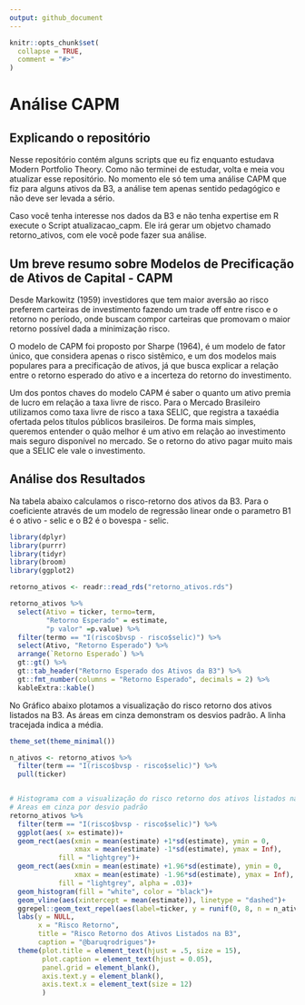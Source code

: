 ---
output: github_document
---

<!-- README.md is generated from README.Rmd. Please edit that file -->

```{r, include = FALSE}
knitr::opts_chunk$set(
  collapse = TRUE,
  comment = "#>"
)
```

# Análise CAPM



## Explicando o repositório

Nesse repositório contém alguns scripts que eu fiz enquanto estudava Modern Portfolio Theory. Como não terminei de estudar, volta e meia vou atualizar esse repositório. No momento ele só tem uma análise CAPM que fiz para alguns ativos da B3, a análise tem apenas sentido pedagógico e não deve ser levada a sério.

Caso você tenha interesse nos dados da B3 e não tenha expertise em R execute o Script atualizacao_capm. Ele irá gerar um objetvo chamado retorno_ativos, com ele você pode fazer sua análise.

## Um breve resumo sobre Modelos de Precificação de Ativos de Capital - CAPM

Desde Markowitz (1959) investidores que tem maior aversão ao risco preferem carteiras de investimento fazendo um trade off entre risco e o retorno no período, onde buscam compor carteiras que promovam o maior retorno possível dada a minimização risco. 

O modelo de CAPM foi proposto por Sharpe (1964), é um modelo de fator único, que considera apenas o risco sistêmico, e um dos modelos mais populares para a precificação de ativos, já que busca explicar a relação entre o retorno esperado do ativo e a incerteza do retorno do investimento.

Um dos pontos chaves do modelo CAPM é saber o quanto um ativo premia de lucro em relação a taxa livre de risco. Para o Mercado Brasileiro utilizamos como taxa livre de risco a taxa SELIC, que registra a taxaédia ofertada pelos títulos públicos brasileiros. De forma mais simples, queremos entender o quão melhor é um ativo em relação ao investimento mais seguro disponível no mercado. Se o retorno do ativo pagar muito mais que a SELIC ele vale o investimento.

## Análise dos Resultados

Na tabela abaixo calculamos o risco-retorno dos ativos da B3. Para o coeficiente através de um modelo de regressão linear onde o parametro B1 é o ativo - selic e o B2 é o bovespa - selic.

```{r, echo=FALSE, warning=FALSE, message=FALSE}
library(dplyr)
library(purrr)
library(tidyr)
library(broom)
library(ggplot2)
```

```{r, echo=FALSE, warning=FALSE}
retorno_ativos <- readr::read_rds("retorno_ativos.rds")

retorno_ativos %>% 
  select(Ativo = ticker, termo=term,
         "Retorno Esperado" = estimate,
         "p valor" =p.value) %>% 
  filter(termo == "I(risco$bvsp - risco$selic)") %>% 
  select(Ativo, "Retorno Esperado") %>% 
  arrange(`Retorno Esperado`) %>% 
  gt::gt() %>%
  gt::tab_header("Retorno Esperado dos Ativos da B3") %>% 
  gt::fmt_number(columns = "Retorno Esperado", decimals = 2) %>% 
  kableExtra::kable()
```

No Gráfico abaixo plotamos a visualização do risco retorno dos ativos listados na B3.
As áreas em cinza demonstram os desvios padrão. A linha tracejada indica a média.

```{r, echo=FALSE, warning=FALSE, fig.width = 11, fig.height = 7}
theme_set(theme_minimal())

n_ativos <- retorno_ativos %>% 
  filter(term == "I(risco$bvsp - risco$selic)") %>% 
  pull(ticker)


# Histograma com a visualização do risco retorno dos ativos listados na B3 
# Areas em cinza por desvio padrão
retorno_ativos %>% 
  filter(term == "I(risco$bvsp - risco$selic)") %>% 
  ggplot(aes( x= estimate))+
  geom_rect(aes(xmin = mean(estimate) +1*sd(estimate), ymin = 0,
                xmax = mean(estimate) -1*sd(estimate), ymax = Inf),
            fill = "lightgrey")+
  geom_rect(aes(xmin = mean(estimate) +1.96*sd(estimate), ymin = 0,
                xmax = mean(estimate) -1.96*sd(estimate), ymax = Inf),
            fill = "lightgrey", alpha = .03)+
  geom_histogram(fill = "white", color = "black")+
  geom_vline(aes(xintercept = mean(estimate)), linetype = "dashed")+
  ggrepel::geom_text_repel(aes(label=ticker, y = runif(0, 8, n = n_ativos)))+
  labs(y = NULL,
       x = "Risco Retorno",
       title = "Risco Retorno dos Ativos Listados na B3",
       caption = "@baruqrodrigues")+
  theme(plot.title = element_text(hjust = .5, size = 15),
        plot.caption = element_text(hjust = 0.05),
        panel.grid = element_blank(),
        axis.text.y = element_blank(),
        axis.text.x = element_text(size = 12)
        )
  
```

